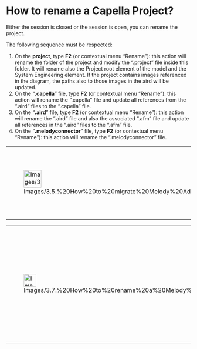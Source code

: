 
= How to rename a Capella Project? =

Either the session is closed or the session is open, you can rename the project.


The following sequence must be respected:

# On the '''project''', type '''F2''' (or contextual menu &ldquo;Rename&rdquo;): this action will rename the folder of the project and modify the &ldquo;.project&rdquo; file inside this folder. It will rename also the Project root element of the model and the System Engineering element. If the project contains images referenced in the diagram, the paths also to those images in the aird will be updated.
# On the &ldquo;'''.capella'''&rdquo; file, type '''F2''' (or contextual menu &ldquo;Rename&rdquo;): this action will rename the &ldquo;.capella&rdquo; file and update all references from the &ldquo;.aird&rdquo; files to the &ldquo;.capella&rdquo; file.
# On the &ldquo;'''.aird'''&rdquo; file, type '''F2''' (or contextual menu &ldquo;Rename&rdquo;): this action will rename the &ldquo;.aird&rdquo; file and also the associated &ldquo;.afm&rdquo; file and update all references in the &ldquo;.aird&rdquo; files to the &ldquo;.afm&rdquo; file.
# On the &ldquo;'''.melodyconnector'''&rdquo; file, type '''F2''' (or contextual menu &ldquo;Rename&rdquo;): this action will rename the &ldquo;.melodyconnector&rdquo; file.

{| border="1"
|-
| 
[[Image:Images/3.5.%20How%20to%20migrate%20Melody%20Advance%20projects_html_3c78e109.png|48x48px]]
| 
The same process can be applied on Library projects.
|} 


{| border="1"
|-
| 
[[Image:Images/3.7.%20How%20to%20rename%20a%20Melody%20Advance%20Project_html_723ed3f9.png|34x34px]]


| 
If you rename a Library project, all the references to this library will be lost. Libraries renaming must be done very carefully.


|}  
